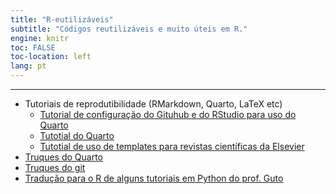 ```yaml
---
title: "R-eutilizáveis"
subtitle: "Códigos reutilizáveis e muito úteis em R."
engine: knitr
toc: FALSE
toc-location: left
lang: pt
---
```


---

- Tutoriais de reprodutibilidade (RMarkdown, Quarto, LaTeX etc)
  - [Tutorial de configuração do Gituhub e do RStudio para uso do Quarto](r-eutilizaveis/tutorial_integrar_github_rstudio.qmd)
  - [Tutotial do Quarto](r-eutilizaveis/tutorial_quarto.qmd)  
  - [Tutotial de uso de templates para revistas científicas da Elsevier](r-eutilizaveis/tutorial_template_elsevier.qmd)
- [Truques do Quarto](truq_quarto.qmd)  
- [Truques do git](truq_git.qmd)  
- [Tradução para o R de alguns tutoriais em Python do prof. Guto](r_guto.qmd)

